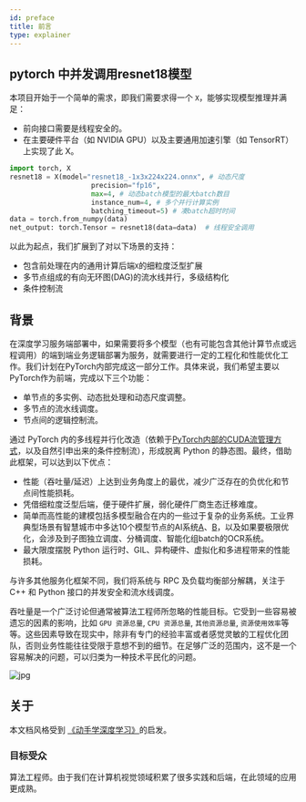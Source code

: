 ```yaml
---
id: preface
title: 前言
type: explainer
---
```



<!-- # 前言 -->


## pytorch 中并发调用resnet18模型
本项目开始于一个简单的需求，即我们需要求得一个 `X`，能够实现模型推理并满足：

- 前向接口需要是线程安全的。
- 在主要硬件平台（如 NVIDIA GPU）以及主要通用加速引擎（如 TensorRT）上实现了此 X。

```py
import torch, X
resnet18 = X(model="resnet18_-1x3x224x224.onnx", # 动态尺度
                    precision="fp16",
                    max=4, # 动态batch模型的最大batch数目
                    instance_num=4, # 多个并行计算实例
                    batching_timeout=5) # 凑batch超时时间
data = torch.from_numpy(data)
net_output: torch.Tensor = resnet18(data=data)  # 线程安全调用
```

以此为起点，我们扩展到了对以下场景的支持：
- 包含前处理在内的通用计算后端`X`的细粒度泛型扩展
- 多节点组成的有向无环图(DAG)的流水线并行，多级结构化
- 条件控制流

## 背景

在深度学习服务端部署中，如果需要将多个模型（也有可能包含其他计算节点或远程调用）的端到端业务逻辑部署为服务，就需要进行一定的工程化和性能优化工作。我们计划在PyTorch内部完成这一部分工作。具体来说，我们希望主要以PyTorch作为前端，完成以下三个功能：
- 单节点的多实例、动态批处理和动态尺度调整。
- 多节点的流水线调度。
- 节点间的逻辑控制流。

通过 PyTorch 内的多线程并行化改造（依赖于[PyTorch内部的CUDA流管理方式](https://pytorch.org/docs/stable/notes/cuda.html#cuda-streams)，以及自然引申出来的条件控制流），形成脱离 Python 的静态图。最终，借助此框架，可以达到以下优点：

- 性能（吞吐量/延迟）上达到业务角度上的最优，减少广泛存在的负优化和节点间性能损耗。
- 凭借细粒度泛型后端，便于硬件扩展，弱化硬件厂商生态迁移难度。
- 简单而高性能的建模包括多模型融合在内的一些过于复杂的业务系统。工业界典型场景有智慧城市中多达10个模型节点的AI系统[A](https://paperswithcode.com/paper/videoflow-a-framework-for-building-visual)、[B](https://github.com/PaddlePaddle/PaddleDetection/blob/release/2.5/deploy/pipeline/README.md)，以及如果要极限优化，会涉及到子图独立调度、分桶调度、智能化组batch的OCR系统。
- 最大限度摆脱 Python 运行时、GIL、异构硬件、虚拟化和多进程带来的性能损耗。
  
与许多其他服务化框架不同，我们将系统与 RPC 及负载均衡部分解耦，关注于 C++ 和 Python 接口的并发安全和流水线调度。

吞吐量是一个广泛讨论但通常被算法工程师所忽略的性能目标。它受到一些容易被遗忘的因素的影响，比如 `GPU 资源总量`, `CPU 资源总量`, `其他资源总量`, `资源使用效率`等等。这些因素导致在现实中，除非有专门的经验丰富或者感觉灵敏的工程优化团队，否则业务性能往往受限于意想不到的细节。在足够广泛的范围内，这不是一个容易解决的问题，可以归类为一种技术平民化的问题。 


 


![jpg](.././static/images/EngineFlow-light.png)

## 关于
本文档风格受到 [《动手学深度学习》](https://zh.d2l.ai/index.html)的启发。

### 目标受众
算法工程师。由于我们在计算机视觉领域积累了很多实践和后端，在此领域的应用更成熟。
<!-- ### 内容和结构
全书大致可分为三个部分，
在 下图 中用不同的颜色呈现： -->


